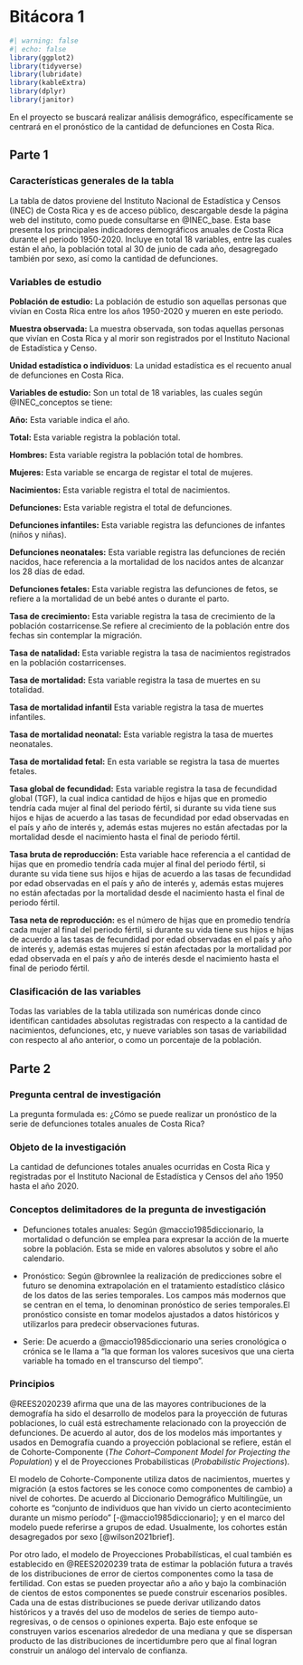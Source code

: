 # Bitácora 1

```r
#| warning: false
#| echo: false
library(ggplot2)
library(tidyverse)
library(lubridate)
library(kableExtra)
library(dplyr)
library(janitor)
```


En el proyecto se buscará realizar análisis demográfico, específicamente se centrará en el pronóstico de la cantidad de defunciones en Costa Rica.

## Parte 1

### Características generales de la tabla

La tabla de datos proviene del Instituto Nacional de Estadística y Censos (INEC) de Costa Rica y es de acceso público, descargable desde la página web del instituto, como puede consultarse en @INEC_base. Esta base presenta los principales indicadores demográficos anuales de Costa Rica durante el periodo 1950-2020. Incluye en total 18 variables, entre las cuales están el año, la población total al 30 de junio de cada año, desagregado también por sexo, así como la cantidad de defunciones.


### Variables de estudio

**Población de estudio:**   La población de estudio son aquellas personas que vivían en Costa Rica entre los años 1950-2020 y mueren en este periodo.

**Muestra observada:** La muestra observada, son todas aquellas personas que vivían en Costa Rica y al morir son  registrados por el Instituto Nacional de Estadística y Censo.

**Unidad estadística o individuos**: La unidad estadística es el recuento anual de defunciones en Costa Rica. 

**Variables de estudio:** Son un total de 18 variables, las cuales según @INEC_conceptos se tiene: 

**Año:** Esta variable indica el año.

**Total:** Esta variable registra la población total.

**Hombres:** Esta variable registra la población total de hombres.

**Mujeres:** Esta variable se encarga de registar el total de mujeres.

**Nacimientos:** Esta variable registra el total de nacimientos.
 
**Defunciones:** Esta variable registra el total de defunciones.
 
**Defunciones infantiles:** Esta variable registra las defunciones de infantes (niños y niñas).

**Defunciones neonatales:** Esta variable registra las defunciones de recién nacidos, hace referencia a la mortalidad de los nacidos antes de alcanzar los 28 días de edad.

**Defunciones fetales:** Esta variable registra las defunciones de fetos, se refiere a la mortalidad de un bebé antes o durante el parto.
 
**Tasa de crecimiento:** Esta variable registra la tasa de crecimiento de la población costarricense.Se refiere al crecimiento de la población entre dos fechas sin contemplar la migración.
 
**Tasa de natalidad:** Esta variable registra la tasa de nacimientos registrados en la población costarricenses.
 
**Tasa de mortalidad:** Esta variable registra la tasa de muertes en su totalidad.

**Tasa de mortalidad infantil** Esta variable registra la tasa de muertes infantiles.

**Tasa de mortalidad neonatal:** Esta variable registra la tasa de muertes neonatales.

**Tasa de mortalidad fetal:** En esta variable se registra la tasa de muertes fetales.

**Tasa global de fecundidad:** Esta variable registra la tasa de fecundidad global (TGF), la cual indica cantidad de hijos e hijas que en promedio tendría cada mujer al final del periodo fértil, si durante su vida tiene sus hijos e hijas de acuerdo a las tasas de fecundidad por edad observadas en el país y año de interés y, además estas mujeres no están afectadas por la mortalidad desde el nacimiento hasta el final de periodo fértil.

**Tasa bruta de reproducción:** Esta variable hace referencia a el cantidad de hijas que en promedio
tendría cada mujer al final del periodo fértil, si durante su vida tiene sus hijos e hijas de acuerdo a las tasas de fecundidad por edad observadas en el país y año de interés y, además estas mujeres no están afectadas por la mortalidad desde el nacimiento hasta el final de periodo fértil.

**Tasa neta de reproducción:** es el número de hijas que en promedio tendría cada mujer al final del periodo fértil, si durante su vida tiene sus 
hijos e hijas de acuerdo a las tasas de fecundidad por edad observadas en el país y año de interés y, además estas mujeres sí están afectadas por la mortalidad por edad observada en el país y año de interés desde el nacimiento hasta el final de periodo fértil.

### Clasificación de las variables

Todas las variables de la tabla utilizada son numéricas donde cinco identifican cantidades absolutas registradas con respecto a la cantidad de nacimientos, defunciones, etc, y nueve variables son tasas de variabilidad con respecto al año anterior, o como un porcentaje de la población.

## Parte 2

### Pregunta central de investigación

La pregunta formulada es: ¿Cómo se puede realizar un pronóstico de la serie de defunciones totales anuales de Costa Rica?

### Objeto de la investigación

La cantidad de defunciones totales anuales ocurridas en Costa Rica y registradas por el Instituto Nacional de Estadística y Censos del año 1950 hasta el año 2020.

### Conceptos delimitadores de la pregunta de investigación

- Defunciones totales anuales: Según @maccio1985diccionario, la mortalidad o defunción se emplea para expresar la acción de la muerte sobre la población. Esta se mide en valores absolutos y sobre el año calendario.

- Pronóstico: Según @brownlee la realización de predicciones sobre el futuro se denomina extrapolación en el tratamiento estadístico clásico de los datos de las series temporales. Los campos más modernos que se centran en el tema, lo denominan pronóstico de series temporales.El pronóstico consiste en tomar modelos ajustados a datos históricos y utilizarlos para predecir observaciones futuras.

- Serie: De acuerdo a @maccio1985diccionario una series cronológica o crónica se le llama a "la que forman los valores sucesivos que una cierta variable ha tomado en el transcurso del tiempo".

### Principios

@REES2020239 afirma que una de las mayores contribuciones de la demografía ha sido el desarrollo de modelos para la proyección de futuras poblaciones, lo cuál está estrechamente relacionado con la proyección de defunciones. De acuerdo al autor, dos de los modelos más importantes y usados en Demografía cuando a proyección poblacional se refiere, están el de Cohorte-Componente (*The Cohort--Component Model for Projecting the Population*) y el de Proyecciones Probabilísticas (*Probabilistic Projections*).

El modelo de Cohorte-Componente utiliza datos de nacimientos, muertes y migración (a estos factores se les conoce como componentes de cambio) a nivel de cohortes. De acuerdo al Diccionario Demográfico Multilingüe, un cohorte es "conjunto de individuos que han vivido un cierto acontecimiento durante un mismo período" [-@maccio1985diccionario]; y en el marco del modelo puede referirse a grupos de edad. Usualmente, los cohortes están desagregados por sexo [@wilson2021brief].

Por otro lado, el modelo de Proyecciones Probabilísticas, el cual también es establecido en @REES2020239 trata de estimar la población futura a través de los distribuciones de error de ciertos componentes como la tasa de fertilidad. Con estas se pueden proyectar año a año y bajo la combinación de cientos de estos componentes se puede construir escenarios posibles. Cada una de estas distribuciones se puede derivar utilizando datos históricos y a través del uso de modelos de series de tiempo auto-regresivas, o de censos o opiniones experta. Bajo este enfoque se construyen varios escenarios alrededor de una mediana y que se dispersan producto de las distribuciones de incertidumbre pero que al final logran construir un análogo del intervalo de confianza.


